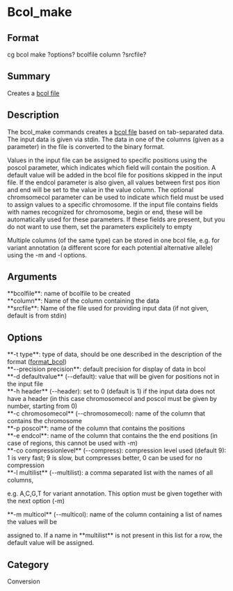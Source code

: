 = Bcol_make =

== Format ==
cg bcol make ?options? bcolfile column ?srcfile?

== Summary ==
Creates a [[format_bcol|bcol file]]

== Description ==
The bcol_make commands creates a [[format_bcol|bcol file]] based on tab-separated data.
The input data is given via stdin. The data in one of the columns (given as a parameter)
in the file is converted to the binary format. 

Values in the input file can be assigned to specific positions using the
poscol parameter, which indicates which field will contain the position. A
default value will be added in the bcol file for positions skipped in the
input file. If the endcol parameter is also given, all values between
first pos ition and end will be set to the value in the value column. The
optional chromsomecol parameter can be used to indicate which field must
be used to assign values to a specific chromosome.
If the input file contains fields with names recognized for chromosome,
begin or end, these will be automatically used for these parameters. If these
fields are present, but you do not want to use them, set the parameters explicitely
to empty

Multiple columns (of the same type) can be stored in one bcol file, e.g. for
variant annotation (a different score for each potential alternative allele)
using the -m and -l options.

== Arguments ==
; **bcolfile**: name of bcolfile to be created
; **column**: Name of the column containing the data
; **srcfile**: Name of the file used for providing input data (if not given, default is from stdin)

== Options ==
; **-t type**: type of data, should be one described in the description of the format ([[format_bcol|format_bcol]])
; **--precision precision**: default precision for display of data in bcol
; **-d defaultvalue** (--default): value that will be given for positions not in the input file
; **-h header** (--header): set to 0 (default is 1) if the input data does not have a header (in this case chromosomecol and poscol must be given by number, starting from 0)
; **-c chromosomecol** (--chromosomecol): name of the column that contains the chromosome
; **-p poscol**: name of the column that contains the positions
; **-e endcol**: name of the column that contains the the end positions (in case of regions, this cannot be used with -m)
; **-co compressionlevel** (--compress): compression level used (default 9): 1 is very fast; 9 is slow, but compresses better, 0 can be used for no compression
; **-l multilist** (--multilist): a comma separated list with the names of all columns, 
e.g. A,C,G,T for variant annotation. This option must be given together with the next option (-m)
; **-m multicol** (--multicol): name of the column containing a list of names the values will be
assigned to. If a name in **multilist** is not present in this list for a row, the
default value will be assigned.

== Category ==
Conversion
